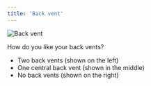 ```yaml
---
title: 'Back vent'
---
```


![Back vent](backvent.svg)

How do you like your back vents?

- Two back vents (shown on the left)
- One central back vent (shown in the middle)
- No back vents (shown on the right)
